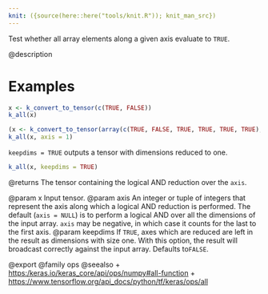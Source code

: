 ```yaml
---
knit: ({source(here::here("tools/knit.R")); knit_man_src})
---
```

Test whether all array elements along a given axis evaluate to `TRUE`.

@description

# Examples
```r
x <- k_convert_to_tensor(c(TRUE, FALSE))
k_all(x)
```

```r
(x <- k_convert_to_tensor(array(c(TRUE, FALSE, TRUE, TRUE, TRUE, TRUE), dim = c(3, 2))))
k_all(x, axis = 1)
```

`keepdims = TRUE` outputs a tensor with dimensions reduced to one.
```r
k_all(x, keepdims = TRUE)
```

@returns
The tensor containing the logical AND reduction over the `axis`.

@param x Input tensor.
@param axis An integer or tuple of integers that represent the axis along
    which a logical AND reduction is performed. The default
    (`axis = NULL`) is to perform a logical AND over all the dimensions
    of the input array. `axis` may be negative, in which case it counts
    for the last to the first axis.
@param keepdims If `TRUE`, axes which are reduced are left in the result as
    dimensions with size one. With this option, the result will
    broadcast correctly against the input array. Defaults to`FALSE`.

@export
@family ops
@seealso
+ <https:/keras.io/keras_core/api/ops/numpy#all-function>
+ <https://www.tensorflow.org/api_docs/python/tf/keras/ops/all>
